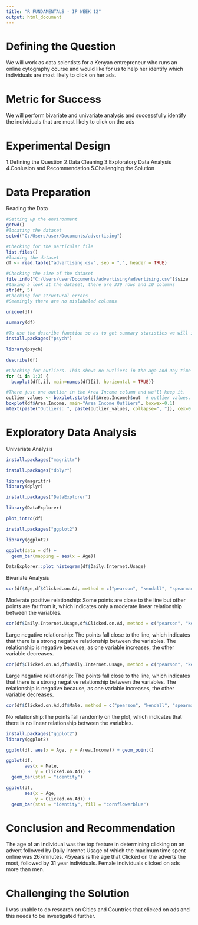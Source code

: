 ---
title: "R FUNDAMENTALS - IP WEEK 12"
output: html_document
---
# Defining the Question
We will work as data scientists for a Kenyan entrepreneur who runs an online cytography course and would like for us to help her identify which individuals are most likely to click on her ads.

# Metric for Success

We will perform bivariate and univariate analysis and successfully identify the individuals that are most likely to click on the ads

# Experimental Design
1.Defining the Question
2.Data Cleaning
3.Exploratory Data Analysis
4.Conlusion and Recommendation
5.Challenging the Solution

# Data Preparation
Reading the Data

```{r}
#Setting up the environment
getwd()
#locating the dataset
setwd("C:/Users/user/Documents/advertising")

#Checking for the particular file
list.files()
#loading the dataset
df <- read.table("advertising.csv", sep = ",", header = TRUE)
```

```{r}
#Checking the size of the dataset
file.info("C:/Users/user/Documents/advertising/advertising.csv")$size
#taking a look at the dataset, there are 339 rows and 10 columns
str(df, 5)
#Checking for structural errors
#Seemingly there are no mislabeled columns
```

```{r}
unique(df)
```

```{r}
summary(df)
```

```{r}
#To use the describe function so as to get summary statistics we will install psych package first 
install.packages("psych")
```

```{r}
library(psych)
```

```{r}
describe(df)
```

```{r}
#Checking for outliers. This shows no outliers in the aga and Day time spent online
for (i in 1:2) {
  boxplot(df[,i], main=names(df)[i], horizontal = TRUE)}
```

```{r}
#There just one outlier in the Area Income column and we'll keep it. 
outlier_values <- boxplot.stats(df$Area.Income)$out  # outlier values.
boxplot(df$Area.Income, main="Area Income Outliers", boxwex=0.1)
mtext(paste("Outliers: ", paste(outlier_values, collapse=", ")), cex=0.6)
```
# Exploratory Data Analysis
Univariate Analysis
```{r}
install.packages("magrittr")
```

```{r}
install.packages("dplyr")
```

```{r}
library(magrittr)
library(dplyr)
```

```{r}
install.packages("DataExplorer")
```

```{r}
library(DataExplorer)
```

```{r}
plot_intro(df)
```

```{r}
install.packages("ggplot2")
```

```{r}
library(ggplot2)
```

```{r}
ggplot(data = df) +
  geom_bar(mapping = aes(x = Age))
```


```{r}
DataExplorer::plot_histogram(df$Daily.Internet.Usage)
```

Bivariate Analysis
```{r}

cor(df$Age,df$Clicked.on.Ad, method = c("pearson", "kendall", "spearman"))

```
Moderate positive relationship: Some points are close to the line but other points are far from it, which indicates only a moderate linear relationship between the variables.

```{r}
cor(df$Daily.Internet.Usage,df$Clicked.on.Ad, method = c("pearson", "kendall", "spearman"))
```
Large negative relationship: The points fall close to the line, which indicates that there is a strong negative relationship between the variables. The relationship is negative because, as one variable increases, the other variable decreases.

```{r}
cor(df$Clicked.on.Ad,df$Daily.Internet.Usage, method = c("pearson", "kendall", "spearman"))

```


Large negative relationship: The points fall close to the line, which indicates that there is a strong negative relationship between the variables. The relationship is negative because, as one variable increases, the other variable decreases.

```{r}
cor(df$Clicked.on.Ad,df$Male, method = c("pearson", "kendall", "spearman"))
```

No relationship:The points fall randomly on the plot, which indicates that there is no linear relationship between the variables.

```{r}
install.packages("ggplot2")
library(ggplot2)

```

```{r}
ggplot(df, aes(x = Age, y = Area.Income)) + geom_point()
```

```{r}
ggplot(df, 
       aes(x = Male, 
           y = Clicked.on.Ad)) +
  geom_bar(stat = "identity")
```
```{r}
ggplot(df, 
       aes(x = Age, 
           y = Clicked.on.Ad)) +
  geom_bar(stat = "identity", fill = "cornflowerblue")
```

# Conclusion and Recommendation
The age of an individual was the top feature in determining clicking on an advert followed by Daily Internet Usage of which the maximum time spent online was 267minutes. 45years is the age that Clicked on the adverts the most, followed by 31 year individuals. Female individuals clicked on ads more than men. 

# Challenging the Solution
I was unable to do research on Cities and Countries that clicked on ads and this needs to be investigated further. 





